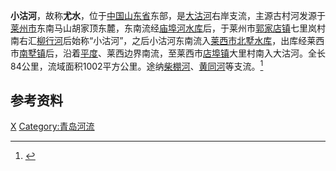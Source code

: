 {{Infobox River
  | river_name      = 小沽河
  | image_name      =
  | image_size      = 
  | caption         = 
  | origin          = [[山东省|山东省]][[莱州市|莱州市]]东南马山
  | mouth           = 山东省[[莱西市|莱西市]][[店埠镇_(莱西市)|店埠镇]]大里村南[[大沽河|大沽河]]
  | basin_countries = {{PRC}}
  | length          = 84 公里
  | elevation       = 
  | mouth_elevation = 
  | discharge       = 
  | watershed       = 1002  平方公里
}}
'''小沽河'''，故称'''尤水'''，位于[[中国|中国]][[山东省|山东省]]东部，是[[大沽河|大沽河]]右岸支流，主源古村河发源于[[莱州市|莱州市]]东南马山胡家顶东麓，东南流经[[庙埠河水库|庙埠河水库]]后，于莱州市[[郭家店镇_(莱州市)|郭家店镇]]七里岚村南右汇[[柳行河_(小沽河)|柳行河]]后始称“小沽河”，之后小沽河东南流入[[莱西市|莱西市]][[北墅水库|北墅水库]]，出库经莱西市[[南墅镇|南墅镇]]后，沿着[[平度市|平度]]、莱西边界南流，至莱西市[[店埠镇_(莱西市)|店埠镇]]大里村南入大沽河。全长84公里，流域面积1002平方公里。途纳[[柴棚河|柴棚河]]、[[黄同河|黄同河]]等支流。<ref name="中国河湖大典">{{cite book zh |author=《[[中国河湖大典|中国河湖大典]]》编纂委员会 |title=《中国河湖大典·淮河卷》 |format=M |edition=1 |location=北京 |publisher=中国水利水电出版社 |date=2010年9月 |pages=269页 |id= ISBN 978-7-5084-7953-8}}</ref>

==参考资料==
{{reflist}}

[[Category:山东河流|X]]
[[Category:青岛河流|Category:青岛河流]]